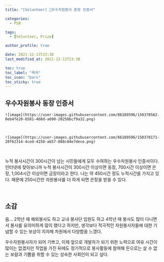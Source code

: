 ```yaml
---
title: "[Volunteer] 📜우수자원봉사 동장 인증서"

categories:
  - PSR

tags:
  - [Volunteer, Prize]

author_profile: true

date: 2021-12-13T23:30
last_modified_at: 2021-12-13T23:30

toc: true
toc_label: "목차"
toc_icon: "bars"
toc_sticky: true
---
```


## 우수자원봉사 동장 인증서

`![image](https://user-images.githubusercontent.com/86189596/150370562-0eb4fe20-6581-468d-a690-20258bcf9a32.png)`

<br />

`![image](https://user-images.githubusercontent.com/86189596/150370171-20f62314-4ced-4158-ab57-888c84e7dece.png)`

<br />

누적 봉사시간이 300시간이 넘는 시민들에게 모두 수여하는 우수자원봉사 인증서이다. 인터넷에 찾아보니까 누적 봉사시간이 300시간 이상이면 동장, 700시간 이상이면 은장, 1,004시간 이상이면 금장이라고 한다. 나는 약 450시간 정도 누적시간을 가지고 있다. 때문에 250시간만 자원봉사를 더 하게 되면 은장을 받을 수 있다.

<br />

## 소감

음... 2학년 때 해외봉사도 하고 교내 봉사단 임원도 하고 4학년 때 봉사도 많이 다니면서 봉사를 유의미하게 많이 했다고 하지만, 생각보다 적극적인 자원봉사자들에 대한 기념할 수 있는 보상이 지자체 차원에서 다양함을 느꼈다.

우수자원봉사자가 되어 기쁘고, 이제 앞으로 개발자가 되기 위한 노력으로 여유 시간이 많이는 없겠지만 직업을 가진 뒤에도 정기적으로 봉사활동에 참여해 돈으로는 살 수 없는 보람과 기쁨을 취할 수 있는 성숙한 사회인이 되고 싶다.
